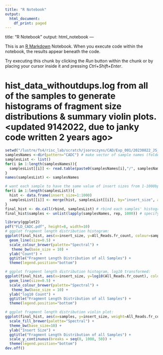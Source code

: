 ```yaml
---
title: "R Notebook"
output:
  html_document:
    df_print: paged
---
```


title: "R Notebook"
output: html_notebook
---

This is an [R Markdown](http://rmarkdown.rstudio.com) Notebook. When you execute code within the notebook, the results appear beneath the code. 

Try executing this chunk by clicking the *Run* button within the chunk or by placing your cursor inside it and pressing *Ctrl+Shift+Enter*. 

# hist_data_withoutdups.log from all of the samples to generate histograms of fragment size distributions & summary violin plots. <updated 9142022, due to janky code written 2 years ago>
```r
setwd("/lustre/fs4/risc_lab/scratch/jsoroczyns/CAD/Exp_001/20230822_JS_CAD_Digest/PipelineOutput")
samplesNames <-dir(pattern="CADC") # make vector of sample names (folder for each sample that gets produced from fastq2bam pipeline)
samplesList <- list()
for(i in 1:length(samplesNames)){
  samplesList[[i]] <- read.table(paste0(samplesNames[i],"/", samplesNames[i], "_hist_data_withoutdups.log"), skip=10, header=T) # read in hist_data_withoutdups.log file for each sample
}
names(samplesList) <- samplesNames

# want each sample to have the same value of insert sizes from 1-1000bp (we don't want missing insert sizes because then it is hard to plot on ggplot if different samples have different axes. We will fill in the insert sizes with no reads as NA. 
for(i in 1:length(samplesList)){
  hist <- data.frame(insert_size=1:1000) 
  samplesList[[i]] <- merge(hist, samplesList[[i]], by="insert_size", all=T)
} 
final_hist <- do.call(rbind, samplesList) # rbind each samples' histogram dataframe into 1 final dataframe. 
final_hist$samples <- unlist(lapply(samplesNames, rep, 1000)) # specify samples column so that we can color ggplot by sample. 
```

```r
library(ggplot2)
pdf("FLD_CADC.pdf", height=8, width=10)
# ggplot fragment length distribution histogram: 
ggplot(final_hist, aes(x=insert_size, y=All_Reads.fr_count, colour=samples)) + 
  geom_line(size=0.5) + 
  scale_colour_brewer(palette="Spectral") +
   theme_bw(base_size = 10) + 
  ylab("Count") + 
  ggtitle("Fragment Length Distribution of all Samples") + 
  theme(legend.position="bottom")

# ggplot fragment length distribution histogram, log10 transformed: 
ggplot(final_hist, aes(x=insert_size, y=log10(All_Reads.fr_count), colour=samples)) + 
  geom_line(size=0.5) + 
  scale_colour_brewer(palette="Spectral") +
   theme_bw(base_size = 10) + 
  ylab("log10 Count") + 
  ggtitle("Fragment Length Distribution of all Samples") + 
  theme(legend.position="bottom")

# ggplot fragment length distribution violin plot: 
ggplot(final_hist, aes(x=samples, y=insert_size, weight=All_Reads.fr_count, fill=samples)) + geom_violin(bw=5) +
  scale_fill_brewer(palette="Spectral") + 
  theme_bw(base_size=10) + 
  ylab("Insert Size") + 
  ggtitle("Fragment Length Distribution of all Samples") + 
  scale_y_continuous(breaks = seq(0, 1000, 50)) + 
  theme(legend.position="bottom")
dev.off()
```